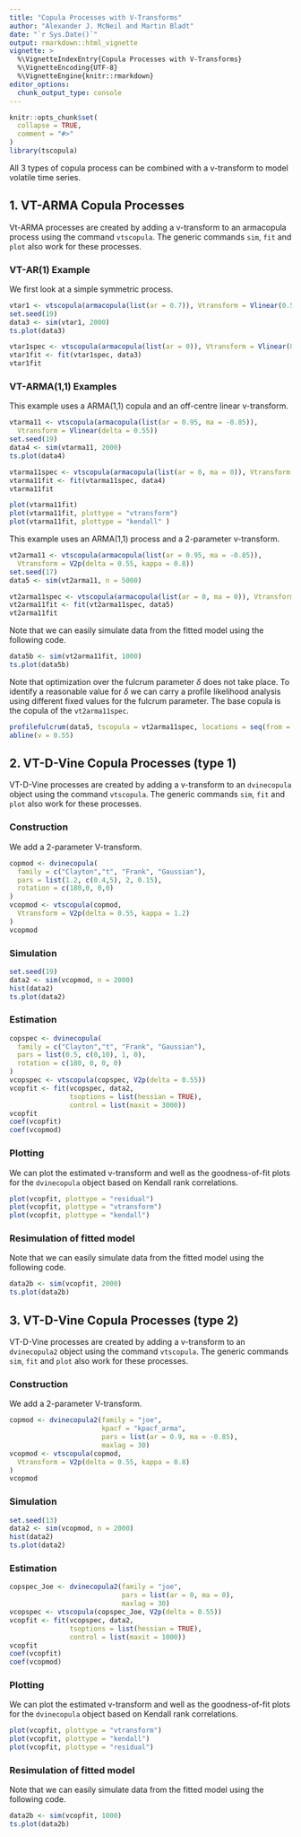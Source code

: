```yaml
---
title: "Copula Processes with V-Transforms"
author: "Alexander J. McNeil and Martin Bladt"
date: "`r Sys.Date()`"
output: rmarkdown::html_vignette
vignette: >
  %\VignetteIndexEntry{Copula Processes with V-Transforms}
  %\VignetteEncoding{UTF-8}
  %\VignetteEngine{knitr::rmarkdown}
editor_options: 
  chunk_output_type: console
---
```


```r
knitr::opts_chunk$set(
  collapse = TRUE,
  comment = "#>"
)
library(tscopula)
```

All 3 types of copula process can be combined with a v-transform to model volatile time series.

## 1. VT-ARMA Copula Processes

Vt-ARMA processes are created by adding a v-transform to an armacopula process using the command `vtscopula`. The generic commands `sim`, `fit` and `plot` also work for these processes.

### VT-AR(1) Example

We first look at a simple symmetric process.

```r
vtar1 <- vtscopula(armacopula(list(ar = 0.7)), Vtransform = Vlinear(0.5))
set.seed(19)
data3 <- sim(vtar1, 2000)
ts.plot(data3)

vtar1spec <- vtscopula(armacopula(list(ar = 0)), Vtransform = Vlinear(0.5))
vtar1fit <- fit(vtar1spec, data3)
vtar1fit
```

### VT-ARMA(1,1) Examples

This example uses a ARMA(1,1) copula and an off-centre linear v-transform.

```r
vtarma11 <- vtscopula(armacopula(list(ar = 0.95, ma = -0.85)),
  Vtransform = Vlinear(delta = 0.55))
set.seed(19)
data4 <- sim(vtarma11, 2000)
ts.plot(data4)

vtarma11spec <- vtscopula(armacopula(list(ar = 0, ma = 0)), Vtransform = Vlinear(delta = 0.55))
vtarma11fit <- fit(vtarma11spec, data4)
vtarma11fit

plot(vtarma11fit)
plot(vtarma11fit, plottype = "vtransform")
plot(vtarma11fit, plottype = "kendall" )
```

This example uses an ARMA(1,1) process and a 2-parameter v-transform.

```r
vt2arma11 <- vtscopula(armacopula(list(ar = 0.95, ma = -0.85)),
  Vtransform = V2p(delta = 0.55, kappa = 0.8))
set.seed(17)
data5 <- sim(vt2arma11, n = 5000)

vt2arma11spec <- vtscopula(armacopula(list(ar = 0, ma = 0)), Vtransform = V2p(delta = 0.55))
vt2arma11fit <- fit(vt2arma11spec, data5)
vt2arma11fit
```

Note that we can easily simulate data from the fitted model using the following code.

```r
data5b <- sim(vt2arma11fit, 1000)
ts.plot(data5b)
```

Note that optimization over the fulcrum parameter $\delta$ does not take place. To identify a reasonable value for $\delta$ we can carry a profile likelihood analysis using different fixed values for the fulcrum parameter. The base copula is the copula of the `vt2arma11spec`.

```r
profilefulcrum(data5, tscopula = vt2arma11spec, locations = seq(from = 0, to = 1, length = 21))
abline(v = 0.55)
```

## 2. VT-D-Vine Copula Processes (type 1)

VT-D-Vine processes are created by adding a v-transform to an `dvinecopula` object using the command `vtscopula`. The generic commands `sim`, `fit` and `plot` also work for these processes.

### Construction

We add a 2-parameter V-transform.

```r
copmod <- dvinecopula(
  family = c("Clayton","t", "Frank", "Gaussian"),
  pars = list(1.2, c(0.4,5), 2, 0.15),
  rotation = c(180,0, 0,0)
)
vcopmod <- vtscopula(copmod,
  Vtransform = V2p(delta = 0.55, kappa = 1.2)
)
vcopmod
```

### Simulation

```r
set.seed(19)
data2 <- sim(vcopmod, n = 2000)
hist(data2)
ts.plot(data2)
```

### Estimation

```r
copspec <- dvinecopula(
  family = c("Clayton","t", "Frank", "Gaussian"),
  pars = list(0.5, c(0,10), 1, 0),
  rotation = c(180, 0, 0, 0)
)
vcopspec <- vtscopula(copspec, V2p(delta = 0.55))
vcopfit <- fit(vcopspec, data2, 
               tsoptions = list(hessian = TRUE),
               control = list(maxit = 3000))
vcopfit
coef(vcopfit)
coef(vcopmod)
```

### Plotting

We can plot the estimated v-transform and well as the goodness-of-fit plots for the `dvinecopula` object based on Kendall rank correlations.

```r
plot(vcopfit, plottype = "residual")
plot(vcopfit, plottype = "vtransform")
plot(vcopfit, plottype = "kendall")
```

### Resimulation of fitted model

Note that we can easily simulate data from the fitted model using the following code.

```r
data2b <- sim(vcopfit, 2000)
ts.plot(data2b)
```

## 3. VT-D-Vine Copula Processes (type 2)

VT-D-Vine processes are created by adding a v-transform to an `dvinecopula2` object using the command `vtscopula`. The generic commands `sim`, `fit` and `plot` also work for these processes.

### Construction

We add a 2-parameter V-transform.

```r
copmod <- dvinecopula2(family = "joe",
                       kpacf = "kpacf_arma",
                       pars = list(ar = 0.9, ma = -0.85),
                       maxlag = 30)
vcopmod <- vtscopula(copmod,
  Vtransform = V2p(delta = 0.55, kappa = 0.8)
)
vcopmod
```

### Simulation

```r
set.seed(13)
data2 <- sim(vcopmod, n = 2000)
hist(data2)
ts.plot(data2)
```

### Estimation

```r
copspec_Joe <- dvinecopula2(family = "joe",
                            pars = list(ar = 0, ma = 0),
                            maxlag = 30)
vcopspec <- vtscopula(copspec_Joe, V2p(delta = 0.55))
vcopfit <- fit(vcopspec, data2, 
               tsoptions = list(hessian = TRUE),
               control = list(maxit = 1000))
vcopfit
coef(vcopfit)
coef(vcopmod)
```

### Plotting

We can plot the estimated v-transform and well as the goodness-of-fit plots for the `dvinecopula` object based on Kendall rank correlations.

```r
plot(vcopfit, plottype = "vtransform")
plot(vcopfit, plottype = "kendall")
plot(vcopfit, plottype = "residual")
```

### Resimulation of fitted model

Note that we can easily simulate data from the fitted model using the following code.

```r
data2b <- sim(vcopfit, 1000)
ts.plot(data2b)
```
